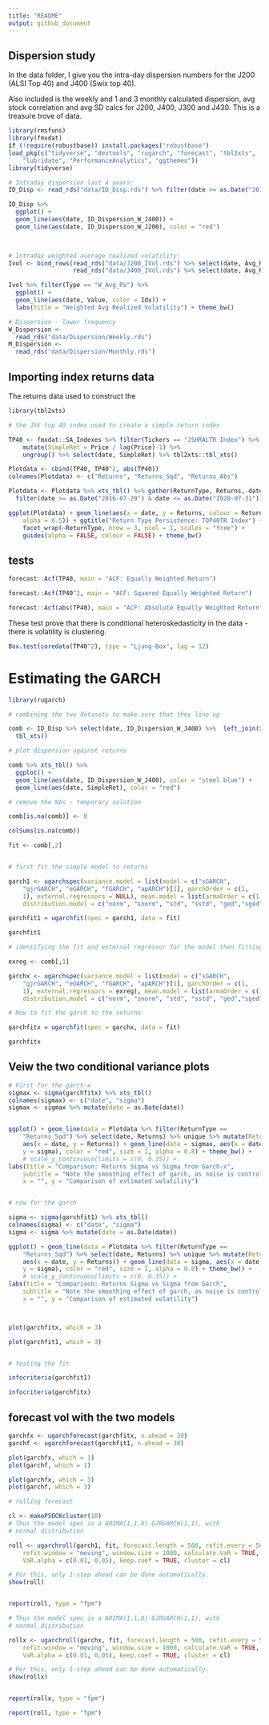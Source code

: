 ```yaml
---
title: "README"
output: github_document
---
```


## Dispersion study

In the data folder, I give you the intra-day dispersion numbers for the J200 (ALSI Top 40) and J400 (Swix top 40).

Also included is the weekly and 1 and 3 monthly calculated dispersion, avg stock correlation and avg SD calcs for J200, J400, J300 and J430. This is a treasure trove of data.


```r
library(rmsfuns)
library(fmxdat)
if (!require(robustbase)) install.packages("robustbase")
load_pkg(c("tidyverse", "devtools", "rugarch", "forecast", "tbl2xts", 
    "lubridate", "PerformanceAnalytics", "ggthemes"))
library(tidyverse)
```


```r

# Intraday dispersion last 4 years:
ID_Disp <- read_rds("data/ID_Disp.rds") %>% filter(date >= as.Date("2016-07-29") & date <= as.Date("2020-07-31"))

ID_Disp %>% 
  ggplot() + 
  geom_line(aes(date, ID_Dispersion_W_J400)) + 
  geom_line(aes(date, ID_Dispersion_W_J200), color = "red")


  
# Intraday weighted average realized volatility:
Ivol <- bind_rows(read_rds("data/J200_IVol.rds") %>% select(date, Avg_RV, W_Avg_RV = W_Avg_RV_J200) %>% mutate(Idx = "J200") %>% gather(Type, Value, -date, -Idx), 
                  read_rds("data/J400_IVol.rds") %>% select(date, Avg_RV, W_Avg_RV = W_Avg_RV_J400) %>% mutate(Idx = "J400") %>% gather(Type, Value, -date, -Idx))

Ivol %>% filter(Type == "W_Avg_RV") %>% 
  ggplot() + 
  geom_line(aes(date, Value, color = Idx)) + 
  labs(title = "Weighted Avg Realized Volatility") + theme_bw()

# Dispersion - lower frequency
W_Dispersion <- 
  read_rds("data/Dispersion/Weekly.rds")
M_Dispersion <- 
  read_rds("data/Dispersion/Monthly.rds")

```


## Importing index returns data 

The returns data used to construct the 

```r
library(tbl2xts)

# the JSE top 40 index used to create a simple return index

TP40 <- fmxdat::SA_Indexes %>% filter(Tickers == "JSHRALTR Index") %>% 
    mutate(SimpleRet = Price / lag(Price)-1) %>% 
    ungroup() %>% select(date, SimpleRet) %>% tbl2xts::tbl_xts()

Plotdata <- cbind(TP40, TP40^2, abs(TP40))
colnames(Plotdata) <- c("Returns", "Returns_Sqd", "Returns_Abs")

Plotdata <- Plotdata %>% xts_tbl() %>% gather(ReturnType, Returns,-date) %>%
  filter(date >= as.Date("2016-07-29") & date <= as.Date("2020-07-31"))

ggplot(Plotdata) + geom_line(aes(x = date, y = Returns, colour = ReturnType, 
    alpha = 0.5)) + ggtitle("Return Type Persistence: TOP40TR Index") + 
    facet_wrap(~ReturnType, nrow = 3, ncol = 1, scales = "free") + 
    guides(alpha = FALSE, colour = FALSE) + theme_bw()

```


## tests

```r
forecast::Acf(TP40, main = "ACF: Equally Weighted Return")
```

```r
forecast::Acf(TP40^2, main = "ACF: Squared Equally Weighted Return")
```

```r
forecast::Acf(abs(TP40), main = "ACF: Absolute Equally Weighted Return")
```

These test prove that there is conditional heteroskedasticity in the data - there is volatility is clustering. 

```r
Box.test(coredata(TP40^2), type = "Ljung-Box", lag = 12)
```


# Estimating the GARCH

```r
library(rugarch)

# combining the two datasets to make sure that they line up 

comb <- ID_Disp %>% select(date, ID_Dispersion_W_J400) %>%  left_join(xts_tbl(TP40), by="date") %>%
  tbl_xts() 

# plot dispersion against returns

comb %>% xts_tbl() %>% 
  ggplot() + 
  geom_line(aes(date, ID_Dispersion_W_J400), color = "steel blue") + 
  geom_line(aes(date, SimpleRet), color = "red")

# remove the NAs - temporary solution 

comb[is.na(comb)] <- 0 

colSums(is.na(comb))

fit <- comb[,2]


# first fit the simple model to returns 

garch1 <- ugarchspec(variance.model = list(model = c("sGARCH", 
    "gjrGARCH", "eGARCH", "fGARCH", "apARCH")[1], garchOrder = c(1, 
    1), external.regressors = NULL), mean.model = list(armaOrder = c(1, 0), include.mean = TRUE), 
    distribution.model = c("norm", "snorm", "std", "sstd", "ged","sged", "nig", "ghyp", "jsu")[1])

garchfit1 = ugarchfit(spec = garch1, data = fit)

garchfit1

# identifying the fit and external regressor for the model then fitting it to GARCH-X

exreg <- comb[,1]

garchx <- ugarchspec(variance.model = list(model = c("sGARCH", 
    "gjrGARCH", "eGARCH", "fGARCH", "apARCH")[1], garchOrder = c(1, 
    1), external.regressors = exreg), mean.model = list(armaOrder = c(1, 0), include.mean = TRUE), 
    distribution.model = c("norm", "snorm", "std", "sstd", "ged","sged", "nig", "ghyp", "jsu")[1])

# Now to fit the garch to the returns

garchfitx = ugarchfit(spec = garchx, data = fit)

garchfitx
```


## Veiw the two conditional variance plots

```r


# First for the garch-x
sigmax <- sigma(garchfitx) %>% xts_tbl()
colnames(sigmax) <- c("date", "sigma")
sigmax <- sigmax %>% mutate(date = as.Date(date))


ggplot() + geom_line(data = Plotdata %>% filter(ReturnType == 
    "Returns_Sqd") %>% select(date, Returns) %>% unique %>% mutate(Returns = sqrt(Returns)), 
    aes(x = date, y = Returns)) + geom_line(data = sigmax, aes(x = date, 
    y = sigma), color = "red", size = 1, alpha = 0.8) + theme_bw() + 
    # scale_y_continuous(limits = c(0, 0.35)) +
labs(title = "Comparison: Returns Sigma vs Sigma from Garch-x", 
    subtitle = "Note the smoothing effect of garch, as noise is controlled for.", 
    x = "", y = "Comparison of estimated volatility")


# now for the garch

sigma <- sigma(garchfit1) %>% xts_tbl()
colnames(sigma) <- c("date", "sigma")
sigma <- sigma %>% mutate(date = as.Date(date))

ggplot() + geom_line(data = Plotdata %>% filter(ReturnType == 
    "Returns_Sqd") %>% select(date, Returns) %>% unique %>% mutate(Returns = sqrt(Returns)), 
    aes(x = date, y = Returns)) + geom_line(data = sigma, aes(x = date, 
    y = sigma), color = "red", size = 1, alpha = 0.8) + theme_bw() + 
    # scale_y_continuous(limits = c(0, 0.35)) +
labs(title = "Comparison: Returns Sigma vs Sigma from Garch", 
    subtitle = "Note the smoothing effect of garch, as noise is controlled for.", 
    x = "", y = "Comparison of estimated volatility")



plot(garchfitx, which = 3)

plot(garchfit1, which = 3)


# testing the fit 

infocriteria(garchfit1)

infocriteria(garchfitx)

```

## forecast vol with the two models 

```r
garchfx <- ugarchforecast(garchfitx, n.ahead = 30)
garchf <- ugarchforecast(garchfit1, n.ahead = 30)

plot(garchfx, which = 1)
plot(garchf, which = 1)

plot(garchfx, which = 3)
plot(garchf, which = 3)

# rolling forecast

cl <- makePSOCKcluster(10)
# Thus the model spec is a ARIMA(1,1,0)-GJRGARCH(1,1), with
# normal distribution

roll <- ugarchroll(garch1, fit, forecast.length = 500, refit.every = 50, 
    refit.window = "moving", window.size = 1000, calculate.VaR = TRUE, 
    VaR.alpha = c(0.01, 0.05), keep.coef = TRUE, cluster = cl)

# For this, only 1-step ahead can be done automatically.
show(roll)


report(roll, type = "fpm")

# Thus the model spec is a ARIMA(1,1,0)-GJRGARCH(1,1), with
# normal distribution

rollx <- ugarchroll(garchx, fit, forecast.length = 500, refit.every = 50, 
    refit.window = "moving", window.size = 1000, calculate.VaR = TRUE, 
    VaR.alpha = c(0.01, 0.05), keep.coef = TRUE, cluster = cl)

# For this, only 1-step ahead can be done automatically.
show(rollx)


report(rollx, type = "fpm")

report(roll, type = "fpm")

```

















